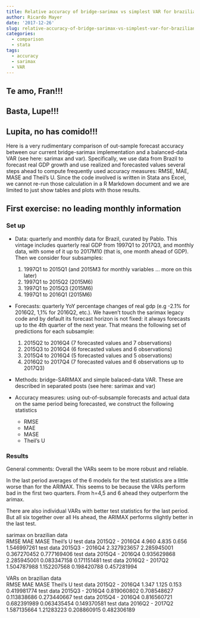 ```yaml
---
title: Relative accuracy of bridge-sarimax vs simplest VAR for brazilian gdp
author: Ricardo Mayer
date: '2017-12-26'
slug: relative-accuracy-of-bridge-sarimax-vs-simplest-var-for-brazilian-gdp
categories:
  - comparison
  - stata
tags:
  - accuracy
  - sarimax
  - VAR
---
```



## Te amo, Fran!!!

## Basta, Lupe!!! 

## Lupita, no has comido!!!

Here is a very rudimentary comparison of out-sample forecast accuracy between our current bridge-sarimax implementation and a balanced-data  VAR (see here: sarimax and var). Specifically, we use data from Brazil to forecast real GDP growth and use realized and forecasted values several steps ahead to compute frequently used accuracy measures: RMSE, MAE, MASE and Theil's U. Since the code involved is written in Stata ans Excel, we cannot re-run those calculation in a R Markdown document and we are limited to just show tables and plots with those results.


## First exercise: no leading monthly information

### Set up

- Data: quarterly and monthly data for Brazil, curated  by Pablo. This vintage includes quarterly  real GDP from 1997Q1 to 2017Q3, and monthly data, with some of it up to 2017M10  (that is, one month ahead of GDP).  Then we consider four subsamples:
    1.  1997Q1 to 2015Q1  (and 2015M3 for monthly variables ... more on this later)
    2.  1997Q1 to 2015Q2 (2015M6)
    3.  1997Q1 to 2015Q3 (2015M6)
    4.  1997Q1 to 2016Q1 (2015M6)
    
    
- Forecasts: quarterly YoY percentage changes of real gdp (e.g -2.1% for 2016Q2, 1,1% for 2016Q2, etc.). We haven't touch the sarimax legacy code and by default its forecast horizon is not fixed: it always forecasts up to the 4th quarter of the next year. That means the following set of predictions for each subsample:
    1.  2015Q2 to 2016Q4 (7 forecasted values and 7 observations)
    2.  2015Q3 to 2016Q4 (6 forecasted values and 6 observations)
    3.  2015Q4 to 2016Q4 (5 forecasted values and 5 observations)
    4.  2016Q2 to 2017Q4 (7 forecasted values and 6 observations up to 2017Q3)
    
    
- Methods: bridge-SARIMAX and  simple balaced-data VAR. These are described in separated posts (see here: sarimax and var) 
    

   
- Accuracy measures: using out-of-subsample forecasts and actual data on the same period being forecasted, we construct the following statistics
    - RMSE
    - MAE
    - MASE
    - Theil's U
   

### Results

General comments: Overall the VARs seem to be more robust and reliable. 

In the last period averages of the 6 models for the test statistics are a little worse than for the ARIMAX. This seems to be because the VARs perform bad in the first two quarters. From h=4,5 and 6 ahead they outperform the arimax. 

There are also individual VARs with better test statistics for the last period. But all six together over all Hs ahead, the ARIMAX performs slightly better in the last test. 


sarimax on brazilian data				
	RMSE	MAE	MASE	Theil's U
test data 2015Q2 - 2016Q4	4.960	4.835	0.656	1.546997261
test data 2015Q3 - 2016Q4	2.327923657	2.285945001	0.367270452	0.777169406
test data 2015Q4 - 2016Q4	0.935629868	2.285945001	0.083347158	0.171151481
test data 2016Q2 - 2017Q2	1.504787988	1.152207568	0.198420788	0.457281994
				
				
VARs on brazilian data				
	RMSE	MAE	MASE	Theil's U
test data 2015Q2 - 2016Q4	1.347	1.125	0.153	0.419981774
test data 2015Q3 - 2016Q4	0.819060802	0.708548627	0.113838686	0.273440667
test data 2015Q4 - 2016Q4	0.816560721	0.682391989	0.063435454	0.149370581
test data 2016Q2 - 2017Q2	1.587135664	1.21283223	0.208860915	0.482306189




